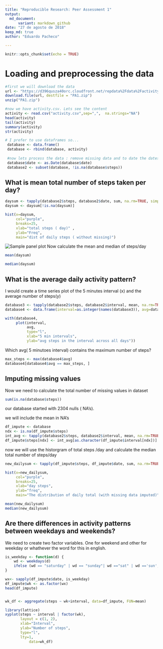 ```yaml
---
title: "Reproducible Research: Peer Assessment 1"
output: 
  md_document:
      variant: markdown_github
date: "27 de agosto de 2018"
keep_md: true
author: "Eduardo Pacheco"

---
```

```r

knitr::opts_chunk$set(echo = TRUE)

```

# Loading and preprocessing the data

```r

#first we will download the data
url <- "https://d396qusza40orc.cloudfront.net/repdata%2Fdata%2Factivity.zip"
download.file(url, destfile = "PA1.zip")
unzip("PA1.zip")

#now we have activity.csv. Lets see the content
activity <- read.csv("activity.csv",sep=",",  na.strings="NA")
head(activity)
tail(activity)
summary(activity)
str(activity)

# I prefer to use dataframes so...
 database <- data.frame()
 database <- rbind(database, activity)
 
 #now lets process the data : remove missing data and to date the dates
 database$date <- as.Date(database$date)
 database2 <- subset(database, !is.na(database$steps))

```

## What is mean total number of steps taken per day?


```r
daysum <- tapply(database2$steps, database2$date, sum, na.rm=TRUE, simplify=T)
daysum <- daysum[!is.na(daysum)]

hist(x=daysum,
     col="purple",
     breaks=25,
     xlab="total steps ( day)" ,
     ylab="Freq",
     main="dist of daily steps ( without missing)")
```
![Sample panel plot](figure/fig1.jpg) 
Now calculate the mean and median of steps/day

```r
mean(daysum)

median(daysum)
```


## What is the average daily activity pattern?
I would create a time series plot  of the 5 minutes interval (x) and the average number of steps(y)

```r
database3 <- tapply(database2$steps, database2$interval, mean, na.rm=TRUE, simplify=T)
database4 <- data.frame(interval=as.integer(names(database3)), avg=database3)

with(database4,
     plot(interval,
          avg,
          type="l",
          xlab="5 min intervals",
          ylab="avg steps in the interval across all days"))
```

Which avg( 5 minutoes interval) contains the maximum number of steps?

```r
max_steps <- max(database4$avg)
database4[database4$avg == max_steps, ]
```


## Imputing missing values
Now we need to calculate the total number of missing values in dataset
```r
sum(is.na(database$steps))
```

our database started with 2304 nulls ( NA's).

we will include the mean in NA's
```r
df_impute <- database
ndx <- is.na(df_impute$steps)
int_avg <- tapply(database2$steps, database2$interval, mean, na.rm=TRUE, simplify=T)
df_impute$steps[ndx] <- int_avg[as.character(df_impute$interval[ndx])]
```
now we will use the historgram of total steps /day and calculate the median total number of steps/day
```r
new_dailysum <- tapply(df_impute$steps, df_impute$date, sum, na.rm=TRUE, simplify=T)

hist(x=new_dailysum,
     col="purple",
     breaks=25,
     xlab="day steps",
     ylab="freq",
     main="The distribution of daily total (with missing data imputed)")
```

```r
mean(new_dailysum)
median(new_dailysum)
```


## Are there differences in activity patterns between weekdays and weekends?

We need to create two factor variables. One for weekend and other for weekday or whathever the word for this in english. 

```r
is_weekday <- function(d) {
    wd <- weekdays(d)
    ifelse (wd == "saturday" | wd == "sunday"| wd =="sat" | wd =='sun', "weekend", "weekday")
}

wx<- sapply(df_impute$date, is_weekday)
df_impute$wk <- as.factor(wx)
head(df_impute)



```


```r
wk_df <- aggregate(steps ~ wk+interval, data=df_impute, FUN=mean)

library(lattice)
xyplot(steps ~ interval | factor(wk),
       layout = c(1, 2),
       xlab="Interval",
       ylab="Number of steps",
       type="l",
       lty=1,
           data=wk_df)
```

